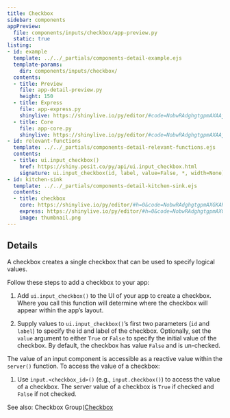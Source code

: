 ```yaml
---
title: Checkbox
sidebar: components
appPreview:
  file: components/inputs/checkbox/app-preview.py
  static: true
listing:
- id: example
  template: ../../_partials/components-detail-example.ejs
  template-params:
    dir: components/inputs/checkbox/
  contents:
  - title: Preview
    file: app-detail-preview.py
    height: 150
  - title: Express
    file: app-express.py
    shinylive: https://shinylive.io/py/editor/#code=NobwRAdghgtgpmAXAAjFADugdOgnmAGlQGMB7CAFzkqVQDMAnUmZAZwAsBLCXLOAD3QM4rVsk4x0pBhXER0AVwpFhEACZwGRBZwA6EfTqzdFFAPrF2cYgGsARqX4AKXWEvX7j10VcBhK7YO-N7IAGJQADascACUyMgAxMgAPMn66RAAAqoaDFg6+hp0yABukQpwTjGI+vHxwhQKDBBypljugY5V+oSoFLjoCChgVPwUYAC+ALpAA
  - title: Core
    file: app-core.py
    shinylive: https://shinylive.io/py/editor/#code=NobwRAdghgtgpmAXAAjFADugdOgnmAGlQGMB7CAFzkqVQDMAnUmZAZwAsBLCXZTmdKQYVkAQUxEG1ACZwGRAK6cAOhFUZ0AfSXIAvMiU4oAczia6AGyXSAFKuQODnLN3QKKm4uzjEA1gCNSAA87MC8fAODlQmRogGFvP0Cg6KIAMSgLVjgASiJkAGJkAB5i+0dDUnc3DyVQgDdMhThovNUc1U6IWTo2OXq5G1d3IiqKGqJs1lZOchzEcocAASluuSwlReQe5EarOBt5rcdkKQoFBgg+CBqscKTgw671TD0xTBsNbU5J-rkOiAxMAUXDoBAoYFwIIUMAAXwAukA
- id: relevant-functions
  template: ../../_partials/components-detail-relevant-functions.ejs
  contents:
  - title: ui.input_checkbox()
    href: https://shiny.posit.co/py/api/ui.input_checkbox.html
    signature: ui.input_checkbox(id, label, value=False, *, width=None)
- id: kitchen-sink
  template: ../../_partials/components-detail-kitchen-sink.ejs
  contents:
  - title: checkbox
    core: https://shinylive.io/py/editor/#h=0&code=NobwRAdghgtgpmAXGKAHVA6VBPMAaMAYwHsIAXOcpMAMwCdiYACAZwAsBLCbJjmVYnTJMAgujxM6cKITIcAbnAlSIAEzh0JAVw4AdCPoDETACJwaXOEzJsrAVQCS+tKgD6OpgF4mOrFADmcK40ADY6qgAU+kwxTMYAwlB0qkwk5FBcXP5MUCEhTHAhcPDkLNGxvoRJkeWxFRwYVcmutlDqdFFg8baEANYARsQAHqbFxLpgAJR4tXVxTABCUCwchKk9A8NMAO4cNkzqNFBaIcLyuVpWEQBiuSxwk7N1vlyoWmSuhBuDQxEcqp4Jv1lqsJhIQlB+oVAWAlis1l84H0fhNpk96hhiO83h8KEMyJ1gfDXOcwnBURJ5g41Ap-lpckwsWQcUwaIImETVuskZshuiYvz5t0eT8dns2LwIHsOAzSZdWHBhGRiEwACp0S6Cl4QHGfb7DKIQObG3gAiaoKT3D5y8n4JgQqEhGHC5FbXb7C1wK1MG1gn0XOCedWao0mtGh42+Jm6vEE82WxUkgOuWMUmLGamqWmqen5aPvVnsz3exGuvkRuaChL6kbuiWELQsZXMXaqGxahqvd56kUGwV1f4whtNxiuVvt-D92IO6ETF28sX7YfNsVtiURADMAAYt6gho9JxWTf6yZ5biF7jMjybx2wYdvd3zD8fw8eo9ju7HOsvR7eU3B8VRdMmEzbNc0ZD9hDZOhUkbFdb25MtZkeCAUP0IxRgsCArBsKx7joRQ6H0Q4FQIjQ-h1d4JHzMgJHuFgVlISZEFmAABFR2gwVMKxIzlCCTMkImYwUpDILQ6CNGgJgANQDRAmBALsyAwPihIAXwmWY2I4jQuIAshZhI4tExtf98SEljrxiUTxMkmS5IUpSsATa0A3UzSK20yhOO4uoSJ-GAx3+GwzIJYSrMkRVbNZeyyXkxTKOUgKgrXdywHQgwIASKQoAoaxbBydBnHQLxRHQCIXHcDg6I0QiULANSAF0gA
    express: https://shinylive.io/py/editor/#h=0&code=NobwRAdghgtgpmAXGKAHVA6VBPMAaMAYwHsIAXOcpMAMwCdiYACAZwAsBLCbJjmVYnTJM6cKITIcAbnAA6Eeo1aduGOAA9Uoli179BwrqgCuZPE2MdzoiABM4defMtYoAczgB9YqjIsAFDTGADbBngDuHLZkbAC8ACp0xnAAlE4QkTEWHBiEUHS2-imI8kxl2bn5tp5sYvZ0-rJgAMK1hADWAEbE6kwAInAwxE1pEKXlAMRMAEJQLByETIRtXT1MmWxM9jRQIcJSUMHJTP4AYocsqeNlLkamnstwHd3q-lGxTZ1zC03mwVCdODBD5gWbzRaPZ49EbXJiwgACNnqGAo6jIsO2TC+4M8ByOcCKJQg5RJIjgZGMdGJNCaADVDslEEwQHcyBhsQsigBfJrpElTVpPVa9Da8CAcSSHJh446XYRkYhMRLJWG3CAmMgPFYvN62EFaOBy3EMuT4Jj-QHApqCqEiiWbA1y6Um37O-EJJJXYnlBFIhwojTo71lTGO8nG-GeVFkQmwkmiClUpg0sD0-FMlnq0xYbThmUElI8sB8yZMG3C9b2pbGFgK5iRaJsVU5VlaoU6uPld5NQg1usRKIxX6dsoWoEg8svStZXu1pQNrL+ADMAAYV6h1Gl8CO3clYudgpc8DuF3Emqv1+ph8GmKMSb7KMjoxi4DRq3OYAPG1HA7Gb-HyUpak6RNDNWVyPtGC-GJuV5CAwC5ABdIA
    image: thumbnail.png
---
```


:::{#example}
:::

:::{#relevant-functions}
:::

## Details

A checkbox creates a single checkbox that can be used to specify logical values.

Follow these steps to add a checkbox to your app:

  1. Add `ui.input_checkbox()` to the UI of your app to create a checkbox. Where you call this function will determine where the checkbox will appear within the app's layout.

  2. Supply values to `ui.input_checkbox()`'s first two parameters (`id` and `label`) to specify the id and label of the checkbox. Optionally, set the `value` argument to either `True` or `False` to specify the initial value of the checkbox. By default, the checkbox has value `False` and is un-checked.

The value of an input component is accessible as a reactive value within the `server()` function. To access the value of a checkbox:

  1. Use `input.<checkbox_id>()` (e.g., `input.checkbox()`) to access the value of a checkbox. The server value of a checkbox is `True` if checked and `False` if not checked.

See also: Checkbox Group([Checkbox](../checkbox/index.qmd)
